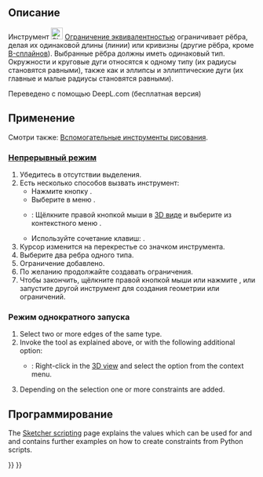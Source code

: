 <languages/>

{{Docnav/ru
|[[Sketcher_ConstrainTangent/ru|Ограничить касательную или коллинеарность]]
|[[Sketcher_ConstrainSymmetric/ru|Ограничить симметричность]]
|[[Sketcher_Workbench/ru|Скетчер]]
|IconL=Sketcher_ConstrainTangent.svg
|IconR=Sketcher_ConstrainSymmetric.svg
|IconC=Workbench_Sketcher.svg
}}

{{GuiCommand/ru
|Name/ru=Скетчер Ограничение эквивалентностью
|Name=Sketcher ConstrainEqual
|MenuLocation=Эскиз → Ограничения эскиза → Ограничение эквивалентностью
|Workbenches=[[Sketcher_Workbench/ru|Скетчер]]
|Shortcut={{KEY|E}}
|SeeAlso=
}}

<span id="Description"></span>
== Описание ==

Инструмент [[Image:Sketcher_ConstrainEqual.svg|24px]] [[Sketcher_ConstrainEqual/ru|Ограничение эквивалентностью]] ограничивает рёбра, делая их одинаковой длины (линии) или кривизны (другие рёбра, кроме [[Sketcher_CreateBSpline/ru|B-сплайнов]]). Выбранные рёбра должны иметь одинаковый тип. Окружности и круговые дуги относятся к одному типу (их радиусы становятся равными), также как и эллипсы и эллиптические дуги (их главные и малые радиусы становятся равными).

Переведено с помощью DeepL.com (бесплатная версия)

<span id="Usage"></span>
== Применение ==

Смотри также: [[Sketcher_Workbench/ru#Drawing_aids|Вспомогательные инструменты рисования]].

<span id="Continue_mode"></span>
=== [[Sketcher_Workbench/ru#Continue_modes|Непрерывный режим]] ===

# Убедитесь в отсутствии выделения.
# Есть несколько способов вызвать инструмент:
#* Нажмите кнопку {{Button|[[Image:Sketcher_ConstrainEqual.svg|16px]] [[Sketcher_ConstrainEqual/ru|Ограничение эквивалентностью]]}}.
#* Выберите в меню {{MenuCommand|Эскиз → Ограничения эскиза → [[Image:Sketcher_ConstrainEqual.svg|16px]] Ограничение эквивалентностью}}.
#* {{Version/ru|1.0}}: Щёлкните правой кнопкой мыши в [[3D_view/ru|3D виде]] и выберите из контекстного меню {{MenuCommand|Ограничение → [[Image:Sketcher_ConstrainEqual.svg|16px]] Ограничение эквивалентностью}}.
#* Используйте сочетание клавиш: {{KEY|E}}.
# Курсор изменится на перекрестье со значком инструмента.
# Выберите два ребра одного типа.
# Ограничение добавлено.
# По желанию продолжайте создавать ограничения.
# Чтобы закончить, щёлкните правой кнопкой мыши или нажмите {{KEY|Esc}}, или запустите другой инструмент для создания геометрии или ограничений.

<span id="Run-once_mode"></span>
=== Режим однократного запуска ===

# Select two or more edges of the same type.
# Invoke the tool as explained above, or with the following additional option:
#* {{Version|1.0}}: Right-click in the [[3D_view|3D view]] and select the {{MenuCommand|[[Image:Sketcher_ConstrainEqual.svg|16px]] Constrain equal}} option from the context menu.
# Depending on the selection one or more constraints are added.

<span id="Scripting"></span>
==Программирование==

{{Code|code=Sketch.addConstraint(Sketcher.Constraint('Equal', Edge1, Edge2))}}

The [[Sketcher_scripting|Sketcher scripting]] page explains the values which can be used for {{incode|Edge1}} and {{incode|Edge2}} and  contains further examples on how to create constraints from Python scripts.


{{Docnav/ru
|[[Sketcher_ConstrainTangent/ru|Ограничить касательную или коллинеарность]]
|[[Sketcher_ConstrainSymmetric/ru|Ограничить симметричность]]
|[[Sketcher_Workbench/ru|Скетчер]]
|IconL=Sketcher_ConstrainTangent.svg
|IconR=Sketcher_ConstrainSymmetric.svg
|IconC=Workbench_Sketcher.svg
}}

{{Sketcher_Tools_navi{{#translation:}}}}
{{Userdocnavi{{#translation:}}}}